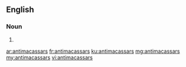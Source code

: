 ==English==

===Noun===
{{head|en|plural}}

# {{plural of|antimacassar|lang=en|nocat=1}}

[[ar:antimacassars]]
[[fr:antimacassars]]
[[ku:antimacassars]]
[[mg:antimacassars]]
[[my:antimacassars]]
[[vi:antimacassars]]
